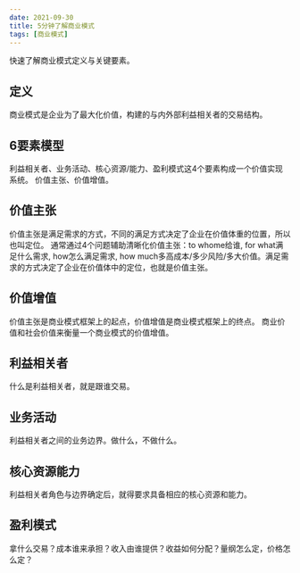 ```yaml
---
date: 2021-09-30
title: 5分钟了解商业模式
tags: [商业模式]
---
```


快速了解商业模式定义与关键要素。

## 定义

商业模式是企业为了最大化价值，构建的与内外部利益相关者的交易结构。

## 6要素模型

利益相关者、业务活动、核心资源/能力、盈利模式这4个要素构成一个价值实现系统。
价值主张、价值增值。

## 价值主张

价值主张是满足需求的方式，不同的满足方式决定了企业在价值体重的位置，所以也叫定位。
通常通过4个问题辅助清晰化价值主张：to whome给谁, for what满足什么需求, how怎么满足需求, how much多高成本/多少风险/多大价值。满足需求的方式决定了企业在价值体中的定位，也就是价值主张。

## 价值增值

价值主张是商业模式框架上的起点，价值增值是商业模式框架上的终点。
商业价值和社会价值来衡量一个商业模式的价值增值。

## 利益相关者

什么是利益相关者，就是跟谁交易。

## 业务活动

利益相关者之间的业务边界。做什么，不做什么。

## 核心资源能力

利益相关者角色与边界确定后，就得要求具备相应的核心资源和能力。

## 盈利模式

拿什么交易？成本谁来承担？收入由谁提供？收益如何分配？量纲怎么定，价格怎么定？
